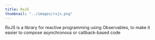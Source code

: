 ```yaml
---
title: RxJS
thumbnail: "../images/rxjs.png"
---
```


RxJS is a library for reactive programming using Observables, to make it easier to compose asynchronous or callback-based code
